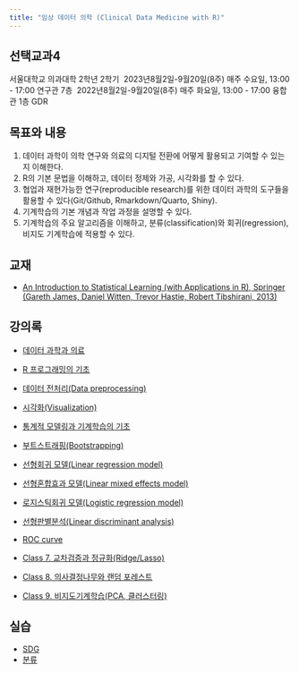 ```yaml
---
title: "임상 데이터 의학 (Clinical Data Medicine with R)"
---
```


## 선택교과4

서울대학교 의과대학 2학년 2학기\  
2023년8월2일-9월20일(8주) 매주 수요일, 13:00 - 17:00 연구관 7층\ 
2022년8월2일-9월20일(8주) 매주 화요일, 13:00 - 17:00 융합관 1층 GDR\ 

## 목표와 내용 

1.  데이터 과학이 의학 연구와 의료의 디지털 전환에 어떻게 활용되고 기여할 수 있는지 이해한다.\ 
2.  R의 기본 문법을 이해하고, 데이터 정제와 가공, 시각화를 할 수 있다.\ 
3.  협업과 재현가능한 연구(reproducible research)를 위한 데이터 과학의 도구들을 활용할 수 있다(Git/Github, Rmarkdown/Quarto, Shiny).\ 
4.  기계학습의 기본 개념과 작업 과정을 설명할 수 있다.\ 
5.  기계학습의 주요 알고리즘을 이해하고, 분류(classification)와 회귀(regression), 비지도 기계학습에 적용할 수 있다.\ 

## 교재

-   [An Introduction to Statistical Learning (with Applications in R), Springer (Gareth James, Daniel Witten, Trevor Hastie, Robert Tibshirani, 2013)](https://www-bcf.usc.edu/~gareth/ISL/)

## 강의록 

-   [데이터 과학과 의료](Intro.html)\ 
-   [R 프로그래밍의 기초](R_basics.html)\ 
-   [데이터 전처리(Data preprocessing)](Preprocessing.html)\ 
-   [시각화(Visualization)](Visualization.html)\ 
-   [통계적 모델링과 기계학습의 기초](ML_basics.html)\ 
-   [부트스트래핑(Bootstrapping)](Bootstrapping.html)\ 
-   [선형회귀 모델(Linear regression model)](LinearRegression.html)\ 
-   [선형혼합효과 모델(Linear mixed effects model)](LME.html)\ 
-   [로지스틱회귀 모델(Logistic regression model)](LogisticRegression.html)\ 
-   [선형판별분석(Linear discriminant analysis)](LDA.html)\ 
-   [ROC curve](ROC.html)\ 

-   [Class 7. 교차검증과 정규화(Ridge/Lasso)](D7_CV_regularization.html)\ 
-   [Class 8. 의사결정나무와 랜덤 포레스트](D8_RF.html)\ 
-   [Class 9. 비지도기계학습(PCA, 클러스터링)](D9_Unsupervised.html)\ 

## 실습 

- [SDG](SDG.html)\ 
- [분류](Classification_problem.html)\ 

